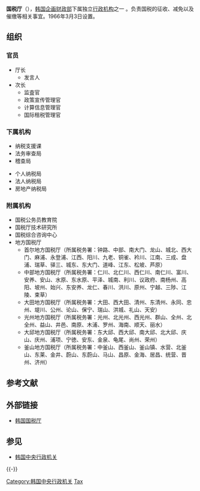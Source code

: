 {{Infobox Government agency
|agency_name=國稅廳
|nativename= {{lang|ko|국세청}}{{ko}}
|nativename_r=National Tax Service{{en}}
|image = South Korea National Tax Service(NTS).jpg
|image_caption = 國稅廳大樓
|agency_type = [[稅務局|稅務局]]
|formed= 1966年3月3日
|jurisdiction= {{ROK}}
|headquarters= {{KOR}}[[世宗特別自治市|世宗特別自治市]]國稅廳路8-14
|chief1= 金大智
|chief1_title= 廳長
|chief2_name=  
|chief2_position=  
|chief3_name= 
|chief3_position=
|child1_agency= 
|parent_agency=[[企划财政部|企划财政部]]
|website= [http://www.nts.go.kr 韩国國稅廳官网]
}}
'''国税厅'''（{{kor|'''국세청'''|國稅廳|羅=Gukse-cheong|f=y|名=南}}），[[韩国|韩国]][[韩国企划财政部|企画财政部]]下属独立[[行政机构|行政机构]]之一 。负责国税的征收、减免以及催缴等相关事宜。1966年3月3日设置。

== 组织 ==
=== 官员 ===
*厅长
**发言人
*次长
**监査官
**政策宣传管理官
**计算信息管理官
**国际租税管理官

=== 下属机构 ===
{{col-begin}}
{{col-break}}
*纳税支援课
*法务审查局
*稽查局
{{col-break}}
*个人纳税局
*法人纳税局
*房地产纳税局
{{col-end}}

=== 附属机构 ===
*国税公务员教育院
*国税厅技术研究所
*国税综合咨询中心
*地方国税厅
**首尔地方国税厅（所属税务署：钟路、中部、南大门、龙山、城北、西大门、麻浦、永登浦、江西、阳川、九老、铜雀、衿川、江南、三成、盘浦、瑞草、驿三、城东、东大门、道峰、江东、松坡、芦原）
**中部地方国税厅（所属税务署：仁川、北仁川、西仁川、南仁川、富川、安养、安山、水原、东水原、平泽、城南、利川、议政府、南杨州、高阳、坡州、始兴、东安养、龙仁、春川、洪川、原州、宁越、三陟、江陵、束草）
**大田地方国税厅（所属税务署：大田、西大田、清州、东清州、永同、忠州、堤川、公州、论山、保宁、瑞山、洪城、礼山、天安）
**光州地方国税厅（所属税务署：光州、北光州、西光州、群山、全州、北全州、益山、井邑、南原、木浦、罗州、海南、顺天、丽水）
**大邱地方国税厅（所属税务署：东大邱、西大邱、南大邱、北大邱、庆山、庆州、浦项、宁徳、安东、金泉、龟尾、尚州、荣州）
**釜山地方国税厅（所属税务署：中釜山、西釜山、釜山镇、水营、北釜山、东莱、金井、蔚山、东蔚山、马山、昌原、金海、居昌、统营、晋州、济州）

== 参考文献 ==
{{Reflist}}

== 外部链接 ==
* [http://www.nts.go.kr/ 韩国国税厅]{{ko}}{{en}}{{zh}}

== 参见 ==
{{Portal|韩国}}
* [[韩国中央行政机关|韩国中央行政机关]]

{{-}}
{{韩国中央行政机关}}

[[Category:韩国中央行政机关|Category:韩国中央行政机关]]
[[Category:1966年建立政府機構|Tax]]